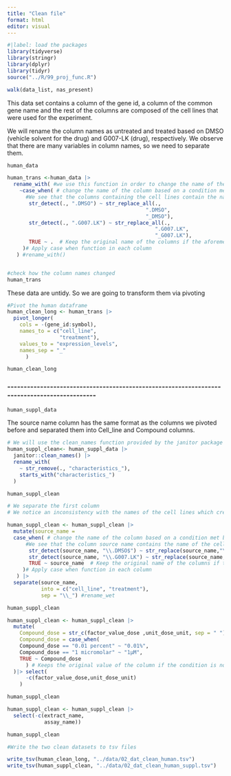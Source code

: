 ```yaml
---
title: "Clean file"
format: html
editor: visual
---
```


```r
#|label: load the packages
library(tidyverse)
library(stringr)
library(dplyr)
library(tidyr)
source("../R/99_proj_func.R")
```

```r
walk(data_list, nas_present)
```

This data set contains a column of the gene id, a column of the common gene name and the rest of the columns are composed of the cell lines that were used for the experiment.

We will rename the column names as untreated and treated based on DMSO (vehicle solvent for the drug) and G007-LK (drug), respectively. We observe that there are many variables in column names, so we need to separate them.

```r
human_data
```

```r
human_trans <-human_data |>
  rename_with( #we use this function in order to change the name of the columns
    ~case_when( # change the name of the column based on a condition met by str_detect
      #We see that the columns containing the cell lines contain the name of the cell lines and the DMSO or G007.LK compounds separated by a "." 
       str_detect(., ".DMSO") ~ str_replace_all(.,
                                             ".DMSO",
                                             "_DMSO"),
       str_detect(., ".G007.LK") ~ str_replace_all(.,
                                                ".G007.LK",
                                                "_G007.LK"),
       TRUE ~ .  # Keep the original name of the columns if the aforementioned conditions are not met
     )# Apply case when function in each column
   ) #rename_with()


#check how the column names changed
human_trans
```

These data are untidy. So we are going to transform them via pivoting

```r
#Pivot the human dataframe
human_clean_long <- human_trans |> 
  pivot_longer(
    cols = -(gene_id:symbol),
    names_to = c("cell_line", 
                 "treatment"),  
    values_to = "expression_levels",
    names_sep = "_"
      ) 

human_clean_long
```

### \-\-\-\-\-\-\-\-\-\-\-\-\-\-\-\-\-\-\-\-\-\-\-\-\-\-\-\-\-\-\-\-\-\-\-\-\-\-\-\-\-\-\-\-\-\-\-\-\-\-\-\-\-\-\-\-\-\-\-\-\-\-\-\-\-\-\-\-\-\-\-\-\-\-\-\-\-\-\-\-\-\-\-\-\-\-\-\-\-\-\--

```r
human_suppl_data
```

The source name column has the same format as the columns we pivoted before and separated them into Cell_line and Compound columns.

```r
# We will use the clean_names function provided by the janitor package in order to make our columns look more appealing
human_suppl_clean<- human_suppl_data |> 
  janitor::clean_names() |>
  rename_with(
    ~ str_remove(., "characteristics_"), 
    starts_with("characteristics_")
  )

human_suppl_clean
```

```r
# We separate the first column
# We notice an inconsistency with the names of the cell lines which creates some problems when we try to separate the two components of the first column 

human_suppl_clean <- human_suppl_clean |>
  mutate(source_name = 
  case_when( # change the name of the column based on a condition met by str_detect
      #We see that the column source name contains the name of the cell lines and the compounds separated by a "." 
       str_detect(source_name, "\\.DMSO$") ~ str_replace(source_name,"\\.DMSO", "_DMSO"),
       str_detect(source_name, "\\.G007.LK") ~ str_replace(source_name,"\\.G007.LK", "_G007.LK"),
       TRUE ~ source_name  # Keep the original name of the columns if the aforementioned conditions are not met
     )# Apply case when function in each column
   ) |> 
  separate(source_name, 
           into = c("cell_line", "treatment"),
           sep = "\\_") #rename_wet 

human_suppl_clean
```

```r
human_suppl_clean <- human_suppl_clean |> 
  mutate(
    Compound_dose = str_c(factor_value_dose ,unit_dose_unit, sep = " "),
    Compound_dose = case_when(
    Compound_dose == "0.01 percent" ~ "0.01%",
    Compound_dose == "1 micromolar" ~ "1μM",
    TRUE ~ Compound_dose
      ) # Keeps the original value of the column if the condition is not met
  )|> select(
      -c(factor_value_dose,unit_dose_unit)
    )

human_suppl_clean
```

```r
human_suppl_clean <- human_suppl_clean |> 
  select(-c(extract_name,
            assay_name))

human_suppl_clean
```

```r
#Write the two clean datasets to tsv files

write_tsv(human_clean_long, "../data/02_dat_clean_human.tsv")
write_tsv(human_suppl_clean, "../data/02_dat_clean_human_suppl.tsv")
```
